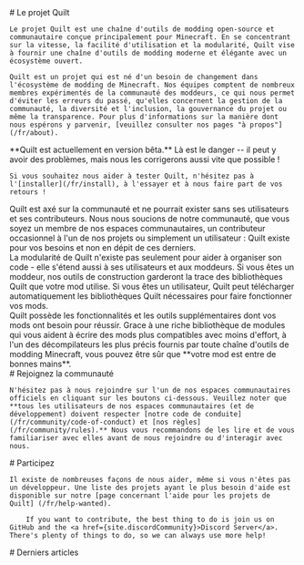 
<Home content={{}}>
  <div slot="info">
    # Le projet Quilt

    Le projet Quilt est une chaîne d'outils de modding open-source et communautaire conçue principalement pour Minecraft. En se concentrant sur la vitesse, la facilité d'utilisation et la modularité, Quilt vise à fournir une chaîne d'outils de modding moderne et élégante avec un écosystème ouvert.

    Quilt est un projet qui est né d'un besoin de changement dans l'écosystème de modding de Minecraft. Nos équipes comptent de nombreux membres expérimentés de la communauté des moddeurs, ce qui nous permet d'éviter les erreurs du passé, qu'elles concernent la gestion de la communauté, la diversité et l'inclusion, la gouvernance du projet ou même la transparence. Pour plus d'informations sur la manière dont nous espérons y parvenir, [veuillez consulter nos pages "à propos"](/fr/about).

  </div>
  <div slot="wip">
    **Quilt est actuellement en version bêta.** Là est le danger -- il peut y avoir des problèmes, mais nous les corrigerons aussi vite que possible !

    Si vous souhaitez nous aider à tester Quilt, n'hésitez pas à l'[installer](/fr/install), à l'essayer et à nous faire part de vos retours !

  </div>
  <div slot="caring">
    Quilt est axé sur la communauté et ne pourrait exister sans ses utilisateurs et ses contributeurs. Nous nous soucions de notre communauté, que vous soyez un membre de nos espaces communautaires, un contributeur occasionnel à l'un de nos projets ou simplement un utilisateur : Quilt existe pour vos besoins et non en dépit de ces derniers.
  </div>
  <div slot="modular">
    La modularité de Quilt n'existe pas seulement pour aider à organiser son code - elle s'étend aussi à ses utilisateurs et aux moddeurs. Si vous êtes un moddeur, nos outils de construction garderont la trace des bibliothèques Quilt que votre mod utilise. Si vous êtes un utilisateur, Quilt peut télécharger automatiquement les bibliothèques Quilt nécessaires pour faire fonctionner vos mods.
  </div>
  <div slot="powerful">
    Quilt possède les fonctionnalités et les outils supplémentaires dont vos mods ont besoin pour réussir. Grace à une riche bibliothèque de modules qui vous aident à écrire des mods plus compatibles avec moins d'effort, à l'un des décompilateurs les plus précis fournis par toute chaîne d'outils de modding Minecraft, vous pouvez être sûr que **votre mod est entre de bonnes mains**.
  </div>
  <div slot="joinTheCommunity">
    # Rejoignez la communauté

    N'hésitez pas à nous rejoindre sur l'un de nos espaces communautaires officiels en cliquant sur les boutons ci-dessous. Veuillez noter que **tous les utilisateurs de nos espaces communautaires (et de développement) doivent respecter [notre code de conduite](/fr/community/code-of-conduct) et [nos règles](/fr/community/rules).** Nous vous recommandons de les lire et de vous familiariser avec elles avant de nous rejoindre ou d'interagir avec nous.

  </div>
  <div slot="getInvolved">
    # Participez

    Il existe de nombreuses façons de nous aider, même si vous n'êtes pas un développeur. Une liste des projets ayant le plus besoin d'aide est disponible sur notre [page concernant l'aide pour les projets de Quilt] (/fr/help-wanted).

		If you want to contribute, the best thing to do is join us on GitHub and the <a href={site.discordCommunity}>Discord Server</a>.  There's plenty of things to do, so we can always use more help!

  </div>
  <div slot="latestPosts">
    # Derniers articles
  </div>
</Home>
